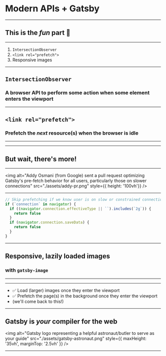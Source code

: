 

# Modern APIs + Gatsby

---

## This is the _fun_ part 🎉

---

1. `IntersectionObserver`
1. `<link rel="prefetch">`
1. Responsive images

---

## `IntersectionObserver`

### A browser API to perform some action when some element enters the viewport

---

<!-- TODO: Show IntersectionObserver example -->

## `<link rel="prefetch">`

### Prefetch the _next_ resource(s) when the browser is idle

---

<Prefetch />

---

## But wait, there's more!

---

<img alt="Addy Osmani (from Google) sent a pull request optimizing Gatsby's pre-fetch behavior for all users, particularly those on slower connections" src="./assets/addy-pr.png" style={{ height: '100vh'}} />

---


```jsx
// Skip prefetching if we know user is on slow or constrained connection
if (`connection` in navigator) {
  if ((navigator.connection.effectiveType || ``).includes(`2g`)) {
    return false
  }
  if (navigator.connection.saveData) {
    return false
  }
}
```

---

## Responsive, lazily loaded images

### with `gatsby-image`

---

<Player url="./assets/using-gatsby-image.mp4" playing={true} loop={true} height="100vh" />

---

- ✅ Load (larger) images once they enter the viewport
- ✅ Prefetch the page(s) in the background once they enter the viewport
- (we'll come back to this!)

---

## Gatsby is _your_ compiler for the web

<img alt="Gatsby logo representing a helpful astronaut/butler to serve as your guide" src="./assets/gatsby-astronaut.png" style={{ maxHeight: '35vh', marginTop: '2.5vh' }} />

---

<Buffering />
